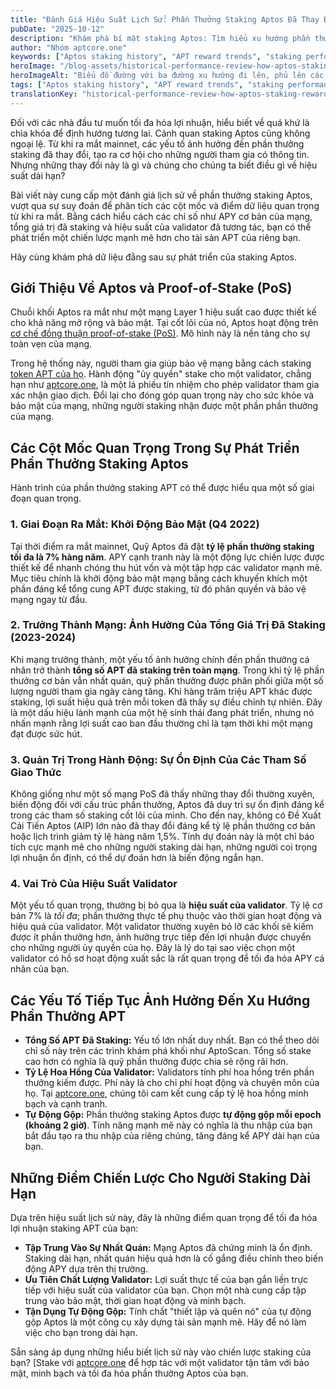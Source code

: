 ```yaml
---
title: "Đánh Giá Hiệu Suất Lịch Sử: Phần Thưởng Staking Aptos Đã Thay Đổi Như Thế Nào Từ Khi Ra Mắt Mainnet"
pubDate: "2025-10-12"
description: "Khám phá bí mật staking Aptos: Tìm hiểu xu hướng phần thưởng và sự thay đổi hiệu suất quan trọng từ khi ra mắt. Khám phá dữ liệu thiết yếu—đừng bỏ lỡ lợi thế APT của bạn!"
author: "Nhóm aptcore.one"
keywords: ["Aptos staking history", "APT reward trends", "staking performance data", "long-term APT staking"]
heroImage: "/blog-assets/historical-performance-review-how-aptos-staking-rewards-have-evolved-since-mainnet-launch.jpg"
heroImageAlt: "Biểu đồ đường với ba đường xu hướng đi lên, phủ lên các chồng tiền xu và biểu tượng lịch nhỏ, minh họa sự tăng trưởng tài chính và kế hoạch."
tags: ["Aptos staking history", "APT reward trends", "staking performance data", "long-term APT staking"]
translationKey: "historical-performance-review-how-aptos-staking-rewards-have-evolved-since-mainnet-launch"
---
```


Đối với các nhà đầu tư muốn tối đa hóa lợi nhuận, hiểu biết về quá khứ là chìa khóa để định hướng tương lai. Cảnh quan staking Aptos cũng không ngoại lệ. Từ khi ra mắt mainnet, các yếu tố ảnh hưởng đến phần thưởng staking đã thay đổi, tạo ra cơ hội cho những người tham gia có thông tin. Nhưng những thay đổi này là gì và chúng cho chúng ta biết điều gì về hiệu suất dài hạn?

Bài viết này cung cấp một đánh giá lịch sử về phần thưởng staking Aptos, vượt qua sự suy đoán để phân tích các cột mốc và điểm dữ liệu quan trọng từ khi ra mắt. Bằng cách hiểu cách các chỉ số như APY cơ bản của mạng, tổng giá trị đã staking và hiệu suất của validator đã tương tác, bạn có thể phát triển một chiến lược mạnh mẽ hơn cho tài sản APT của riêng bạn.

Hãy cùng khám phá dữ liệu đằng sau sự phát triển của staking Aptos.

## Giới Thiệu Về Aptos và Proof-of-Stake (PoS)

Chuỗi khối Aptos ra mắt như một mạng Layer 1 hiệu suất cao được thiết kế cho khả năng mở rộng và bảo mật. Tại cốt lõi của nó, Aptos hoạt động trên [cơ chế đồng thuận proof-of-stake (PoS)](https://aptos.dev/en/network/glossary). Mô hình này là nền tảng cho sự toàn vẹn của mạng.

Trong hệ thống này, người tham gia giúp bảo vệ mạng bằng cách staking [token APT của họ](https://aptoslabs.com/). Hành động "ủy quyền" stake cho một validator, chẳng hạn như [aptcore.one](https://aptcore.one), là một lá phiếu tín nhiệm cho phép validator tham gia xác nhận giao dịch. Đổi lại cho đóng góp quan trọng này cho sức khỏe và bảo mật của mạng, những người staking nhận được một phần phần thưởng của mạng.

## Các Cột Mốc Quan Trọng Trong Sự Phát Triển Phần Thưởng Staking Aptos

Hành trình của phần thưởng staking APT có thể được hiểu qua một số giai đoạn quan trọng.

### 1. Giai Đoạn Ra Mắt: Khởi Động Bảo Mật (Q4 2022)

Tại thời điểm ra mắt mainnet, Quỹ Aptos đã đặt **tỷ lệ phần thưởng staking tối đa là 7% hàng năm**. APY cạnh tranh này là một động lực chiến lược được thiết kế để nhanh chóng thu hút vốn và một tập hợp các validator mạnh mẽ. Mục tiêu chính là khởi động bảo mật mạng bằng cách khuyến khích một phần đáng kể tổng cung APT được staking, từ đó phân quyền và bảo vệ mạng ngay từ đầu.

### 2. Trưởng Thành Mạng: Ảnh Hưởng Của Tổng Giá Trị Đã Staking (2023-2024)

Khi mạng trưởng thành, một yếu tố ảnh hưởng chính đến phần thưởng cá nhân trở thành **tổng số APT đã staking trên toàn mạng**. Trong khi tỷ lệ phần thưởng cơ bản vẫn nhất quán, quỹ phần thưởng được phân phối giữa một số lượng người tham gia ngày càng tăng. Khi hàng trăm triệu APT khác được staking, lợi suất hiệu quả trên mỗi token đã thấy sự điều chỉnh tự nhiên. Đây là một dấu hiệu lành mạnh của một hệ sinh thái đang phát triển, nhưng nó nhấn mạnh rằng lợi suất cao ban đầu thường chỉ là tạm thời khi một mạng đạt được sức hút.

### 3. Quản Trị Trong Hành Động: Sự Ổn Định Của Các Tham Số Giao Thức

Không giống như một số mạng PoS đã thấy những thay đổi thường xuyên, biến động đối với cấu trúc phần thưởng, Aptos đã duy trì sự ổn định đáng kể trong các tham số staking cốt lõi của mình. Cho đến nay, không có Đề Xuất Cải Tiến Aptos (AIP) lớn nào đã thay đổi đáng kể tỷ lệ phần thưởng cơ bản hoặc lịch trình giảm tỷ lệ hàng năm 1,5%. Tính dự đoán này là một chỉ báo tích cực mạnh mẽ cho những người staking dài hạn, những người coi trọng lợi nhuận ổn định, có thể dự đoán hơn là biến động ngắn hạn.

### 4. Vai Trò Của Hiệu Suất Validator

Một yếu tố quan trọng, thường bị bỏ qua là **hiệu suất của validator**. Tỷ lệ cơ bản 7% là *tối đa*; phần thưởng thực tế phụ thuộc vào thời gian hoạt động và hiệu quả của validator. Một validator thường xuyên bỏ lỡ các khối sẽ kiếm được ít phần thưởng hơn, ảnh hưởng trực tiếp đến lợi nhuận được chuyển cho những người ủy quyền của họ. Đây là lý do tại sao việc chọn một validator có hồ sơ hoạt động xuất sắc là rất quan trọng để tối đa hóa APY cá nhân của bạn.

## Các Yếu Tố Tiếp Tục Ảnh Hưởng Đến Xu Hướng Phần Thưởng APT

* **Tổng Số APT Đã Staking:** Yếu tố lớn nhất duy nhất. Bạn có thể theo dõi chỉ số này trên các trình khám phá khối như AptoScan. Tổng số stake cao hơn có nghĩa là quỹ phần thưởng được chia sẻ rộng rãi hơn.
* **Tỷ Lệ Hoa Hồng Của Validator:** Validators tính phí hoa hồng trên phần thưởng kiếm được. Phí này là cho chi phí hoạt động và chuyên môn của họ. Tại [aptcore.one](/blog/vi/chon-doi-tac-staking-aptos-toi-da-hoa-phan-thuong-bao-mat-voi-aptcore-one), chúng tôi cam kết cung cấp tỷ lệ hoa hồng minh bạch và cạnh tranh.
* **Tự Động Gộp:** Phần thưởng staking Aptos được **tự động gộp mỗi epoch (khoảng 2 giờ)**. Tính năng mạnh mẽ này có nghĩa là thu nhập của bạn bắt đầu tạo ra thu nhập của riêng chúng, tăng đáng kể APY dài hạn của bạn.

## Những Điểm Chiến Lược Cho Người Staking Dài Hạn

Dựa trên hiệu suất lịch sử này, đây là những điểm quan trọng để tối đa hóa lợi nhuận staking APT của bạn:

* **Tập Trung Vào Sự Nhất Quán:** Mạng Aptos đã chứng minh là ổn định. Staking dài hạn, nhất quán hiệu quả hơn là cố gắng điều chỉnh theo biến động APY dựa trên thị trường.
* **Ưu Tiên Chất Lượng Validator:** Lợi suất thực tế của bạn gắn liền trực tiếp với hiệu suất của validator của bạn. Chọn một nhà cung cấp tập trung vào bảo mật, thời gian hoạt động và minh bạch.
* **Tận Dụng Tự Động Gộp:** Tính chất "thiết lập và quên nó" của tự động gộp Aptos là một công cụ xây dựng tài sản mạnh mẽ. Hãy để nó làm việc cho bạn trong dài hạn.

Sẵn sàng áp dụng những hiểu biết lịch sử này vào chiến lược staking của bạn? [Stake với [aptcore.one](https://aptcore.one) để hợp tác với một validator tận tâm với bảo mật, minh bạch và tối đa hóa phần thưởng Aptos của bạn.